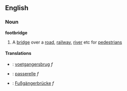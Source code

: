 ==English==
===Noun===
'''footbridge'''

# A [[bridge]] over a [[road]], [[railway]], [[river]] etc for [[pedestrian]]s

====Translations====
{{top}}
<!--languages from A to I go here-->
* {{nl}}: [[voetgangersbrug]] ''f''
* {{fr}}: [[passerelle]] ''f''
* {{de}}: [[Fußgängerbrücke]] ''f''
{{mid}}
<!--languages from J to Z go here-->
{{bottom}}